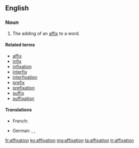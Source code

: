 ==English==

===Noun===
{{en-noun}}

# The adding of an [[affix]] to a word.

====Related terms====
* [[affix]]
* [[infix]]
* [[infixation]]
* [[interfix]]
* [[interfixation]]
* [[prefix]]
* [[prefixation]]
* [[suffix]]
* [[suffixation]]

====Translations====
{{trans-top|addition of a affix}}
* French: {{t+|fr|affixation|f}}
{{trans-mid}}
* German: {{t|de|Affigieren|n}}, {{t+|de|Affigierung|f}}, {{t|de|Affixation|f}}
{{trans-bottom}}

[[fr:affixation]]
[[ko:affixation]]
[[mg:affixation]]
[[ta:affixation]]
[[tr:affixation]]
